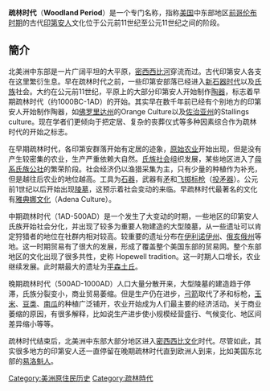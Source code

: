{{Expert|time=2015-12-14T03:31:04+00:00}}
{{unreferenced|time=2010-09-04T09:47:34+00:00}}
'''疏林时代'''（'''Woodland Period'''）是一个专门名称，指称[[美国|美国]]中东部地区[[前哥伦布时期|前哥伦布时期]]的古代[[印第安人|印第安人]]文化位于公元前11世纪至公元11世纪之间的阶段。

== 簡介 ==
北美洲中东部是一片广阔平坦的大平原，[[密西西比河|密西西比河]]穿流而过。古代印第安人各支在这里繁衍生息。早在疏林时代之前，一些印第安部落已经进入[[新石器时代|新石器时代]]以及[[氏族|氏族]]社会。大约在公元前11世纪，平原上的大部分印第安人开始制作[[陶器|陶器]]，标志着早期疏林时代（约1000BC-1AD）的开始。其实早在数千年前已经有个别地方的印第安人开始制作陶器，如[[佛罗里达州|佛罗里达州]]的Orange Culture以及[[佐治亚州|佐治亚州]]的Stallings culture。现在学者们更倾向于把定居、复杂的丧葬仪式等多种因素综合作为疏林时代的开始之标志。

在早期疏林时代，各印第安群落开始有定居的迹象，[[原始农业|原始农业]]开始出现，但是没有产生较密集的农业，生产严重依赖大自然。[[氏族社会|氏族社会]]组织发展，某些地区进入了[[母系氏族公社|母系氏族公社]]的繁荣阶段。社会经济仍以渔猎采集为主，只有少量的种植作为补充，但是越往后农业的地位越高。工具为[[石器|石器]]，武器有[[矛|矛]]和[[飞掷标枪|飞掷标枪]]（[[投矛器|投矛器]]）。公元前1世纪以后开始出现[[陵墓|陵墓]]，这预示着社会变动的来临。早疏林时代最著名的文化有[[雅典娜文化|雅典娜文化]]（Adena Culture）。

中期疏林时代（1AD-500AD）是一个发生了大变动的时期，一些地区的印第安人氏族开始社会分化，并出现了较多为重要人物建造的大型陵墓，从一些遗址可以肯定狩猎者的地位在社群内相对较高。较重要的遗址分布在[[伊利诺伊州|伊利诺伊州]]、[[俄亥俄州|俄亥俄州]]等地。这一时期贸易有了很大的发展，形成了覆盖整个美国东部的贸易网。整个东部地区的文化出现了很多共性，史称 Hopewell tradition。这一时期人口增长，农业继续发展。此时期最大的遗址为[[平森土丘|平森土丘]]。

晚期疏林时代（500AD-1000AD）人口大量分散开来，大型陵墓的建造趋于停滞，氏族分裂变小，商业贸易萎缩。但是生产仍在进步，[[弓箭|弓箭]]取代了矛和标枪，[[玉米|玉米]]、[[豆类|豆类]]、[[南瓜|南瓜]]的种植广泛铺开，农业开始成为人们最主要的经济活动。关于商业萎缩的原因，有很多解释，比如说生产进步使小规模经营盛行、气候变化、地区间差异缩小等等。

疏林时代结束后，北美洲中东部大部分地区进入[[密西西比文化|密西西比文化]]时代。尽管如此，其实很多地方的印第安人还一直停留在晚期疏林时代直到欧洲人到来，比如美国东北部的[[易洛魁人|易洛魁人]]。

[[Category:美洲原住民历史|Category:美洲原住民历史]]
[[Category:疏林時代|Category:疏林時代]]